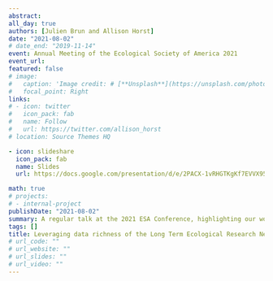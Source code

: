 ```yaml
---
abstract:  
all_day: true
authors: [Julien Brun and Allison Horst]
date: "2021-08-02"
# date_end: "2019-11-14"
event: Annual Meeting of the Ecological Society of America 2021
event_url: 
featured: false
# image: 
#   caption: 'Image credit: # [**Unsplash**](https://unsplash.com/photos/bzdhc5b3Bxs)'
#   focal_point: Right
links:
# - icon: twitter
#   icon_pack: fab
#   name: Follow
#   url: https://twitter.com/allison_horst
# location: Source Themes HQ

- icon: slideshare
  icon_pack: fab
  name: Slides
  url: https://docs.google.com/presentation/d/e/2PACX-1vRHGTKgKf7EVVX95mHgU1SZ8CUnl-bT3viSG47uMZds2f3s7hkzYRP_VCzPgzNnplLhYwHu6gn7I5Mm/pub?start=false&loop=false&delayms=3000

math: true
# projects:
# - internal-project
publishDate: "2021-08-02"
summary: A regular talk at the 2021 ESA Conference, highlighting our work to make an R package containing one data sample from each site in the US LTER Network.
tags: []
title: Leveraging data richness of the Long Term Ecological Research Network for an R datasets package
# url_code: ""
# url_website: ""
# url_slides: ""
# url_video: ""
---
```

